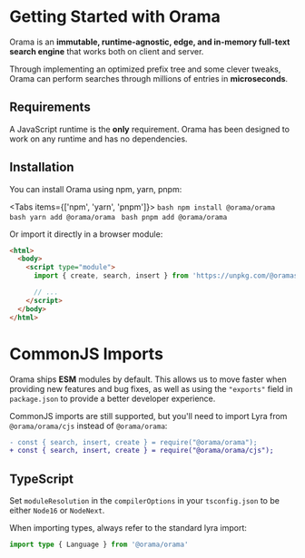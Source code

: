
# Getting Started with Orama

Orama is an **immutable, runtime-agnostic, edge, and in-memory full-text search engine** that works both on client and server.

Through implementing an optimized prefix tree and some clever tweaks, Orama can perform searches through millions of entries in **microseconds**.

## Requirements

A JavaScript runtime is the **only** requirement. Orama has been designed to work on any runtime and has no dependencies.

## Installation

You can install Orama using npm, yarn, pnpm:

<Tabs items={['npm', 'yarn', 'pnpm']}>
  <Tab>```bash npm install @orama/orama ```</Tab>
  <Tab>```bash yarn add @orama/orama ```</Tab>
  <Tab>```bash pnpm add @orama/orama ```</Tab>
</Tabs>

Or import it directly in a browser module:

```html
<html>
  <body>
    <script type="module">
      import { create, search, insert } from 'https://unpkg.com/@oramasearch/orama@latest/dist/index.js'

      // ...
    </script>
  </body>
</html>
```

# CommonJS Imports

Orama ships **ESM** modules by default. This allows us to move faster when providing new features and bug fixes, as well as using the `"exports"` field in `package.json` to provide a better developer experience.

CommonJS imports are still supported, but you'll need to import Lyra from `@orama/orama/cjs` instead of `@orama/orama`:

```diff
- const { search, insert, create } = require("@orama/orama");
+ const { search, insert, create } = require("@orama/orama/cjs");
```

## TypeScript

Set `moduleResolution` in the `compilerOptions` in your `tsconfig.json` to be either `Node16` or `NodeNext`.

When importing types, always refer to the standard lyra import:

```ts
import type { Language } from '@orama/orama'
```
